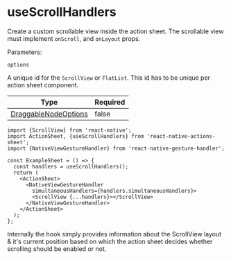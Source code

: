 
# useScrollHandlers

Create a custom scrollable view inside the action sheet. The scrollable view must implement `onScroll`, and `onLayout` props.

Parameters:

`options`

A unique id for the `ScrollView` or `FlatList`. This id has to be unique per action sheet component.

| Type                                           | Required |
| ---------------------------------------------- | -------- |
| [DraggableNodeOptions](./draggablenodeoptions) | false    |

```tsx
import {ScrollView} from 'react-native';
import ActionSheet, {useScrollHandlers} from 'react-native-actions-sheet';
import {NativeViewGestureHandler} from 'react-native-gesture-handler';

const ExampleSheet = () => {
  const handlers = useScrollHandlers();
  return (
    <ActionSheet>
      <NativeViewGestureHandler
        simultaneousHandlers={handlers.simultaneousHandlers}>
        <ScrollView {...handlers}></ScrollView>
      </NativeViewGestureHandler>
    </ActionSheet>
  );
};
```

<Callout>
  Internally the hook simply provides information about the ScrollView layout &
  it's current position based on which the action sheet decides whether
  scrolling should be enabled or not.
</Callout>
